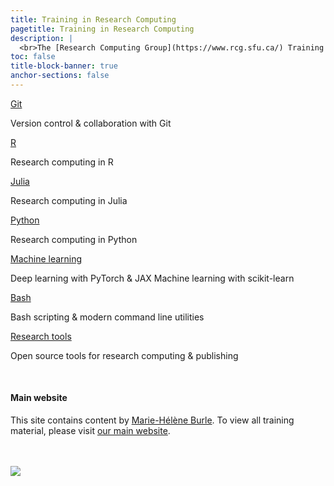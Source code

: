 ```yaml
---
title: Training in Research Computing
pagetitle: Training in Research Computing
description: |
  <br>The [Research Computing Group](https://www.rcg.sfu.ca/) Training Team at [Simon Fraser University](https://www.sfu.ca/) offers **workshops, courses, and webinars in high-performance research computing** for researchers at Canadian post-secondary institutions. We work in collaboration with other universities from British Columbia, Alberta, Saskatchewan, and Manitoba under the umbrella of the [Digital Research Alliance of Canada](https://alliancecan.ca/).
toc: false
title-block-banner: true
anchor-sections: false
---
```


:::{layout="[[5, 5, 5, 5], [5, 5, 5, -5]]"}

:::{.card .mb-3}

:::{.card-body}

[Git](/git/index.qmd){.card-title .stretched-link}

[Version control & collaboration with Git]{.text-muted}

:::

:::

:::{.card .mb-3}

:::{.card-body}

[R](/r/index.qmd){.card-title .stretched-link}

[Research computing in R]{.text-muted}

:::

:::

:::{.card .mb-3}

:::{.card-body}

[Julia](/julia/index.qmd){.card-title .stretched-link}

[Research computing in Julia]{.text-muted}

:::

:::

:::{.card .mb-3}

:::{.card-body}

[Python](/python/index.qmd){.card-title .stretched-link}

[Research computing in Python]{.text-muted}

:::

:::

:::{.card .mb-3}

:::{.card-body}

[Machine learning](/ml/index.qmd){.card-title .stretched-link}

[Deep learning with PyTorch & JAX
Machine learning with scikit-learn]{.text-muted}

:::

:::

:::{.card .mb-3}

:::{.card-body}

[Bash](/bash/index.qmd){.card-title .stretched-link}

[Bash scripting & modern command line utilities]{.text-muted}

:::

:::

:::{.card .mb-3}

:::{.card-body}

[Research tools](/tools/index.qmd){.card-title .stretched-link}

[Open source tools for research computing & publishing]{.text-muted}

:::

:::

:::

<br>

:::{.small}

#### Main website

This site contains content by [Marie-Hélène Burle](https://www.sfu.ca/~msb2/). To view all training material, please visit [our main website](https://training.westdri.ca/).
<br><br>

:::
<br>
![](/img/sfudrac.png){fig-alt="frontlogo"}
